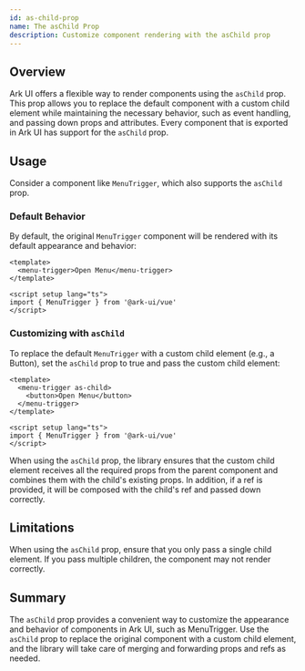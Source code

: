 ```yaml
---
id: as-child-prop
name: The asChild Prop
description: Customize component rendering with the asChild prop
---
```


## Overview

Ark UI offers a flexible way to render components using the `asChild` prop. This
prop allows you to replace the default component with a custom child element
while maintaining the necessary behavior, such as event handling, and passing
down props and attributes. Every component that is exported in Ark UI has
support for the `asChild` prop.

## Usage

Consider a component like `MenuTrigger`, which also supports the `asChild` prop.

### Default Behavior

By default, the original `MenuTrigger` component will be rendered with its
default appearance and behavior:

```vue
<template>
  <menu-trigger>Open Menu</menu-trigger>
</template>

<script setup lang="ts">
import { MenuTrigger } from '@ark-ui/vue'
</script>
```

### Customizing with `asChild`

To replace the default `MenuTrigger` with a custom child element (e.g., a
Button), set the `asChild` prop to true and pass the custom child element:

```vue
<template>
  <menu-trigger as-child>
    <button>Open Menu</button>
  </menu-trigger>
</template>

<script setup lang="ts">
import { MenuTrigger } from '@ark-ui/vue'
</script>
```

When using the `asChild` prop, the library ensures that the custom child element
receives all the required props from the parent component and combines them with
the child's existing props. In addition, if a ref is provided, it will be
composed with the child's ref and passed down correctly.

## Limitations

When using the `asChild` prop, ensure that you only pass a single child element.
If you pass multiple children, the component may not render correctly.

## Summary

The `asChild` prop provides a convenient way to customize the appearance and
behavior of components in Ark UI, such as MenuTrigger. Use the `asChild` prop to
replace the original component with a custom child element, and the library will
take care of merging and forwarding props and refs as needed.
